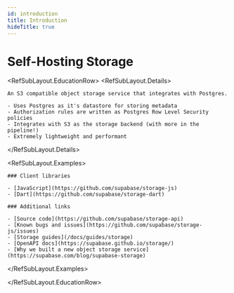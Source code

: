 ```yaml
---
id: introduction
title: Introduction
hideTitle: true
---
```


<div className="flex items-start gap-6 not-prose" id="introduction">
  <div className="flex flex-col gap-2">
    <h1 className="text-3xl text-foreground m-0">Self-Hosting Storage</h1>
  </div>
</div>

<RefSubLayout.EducationRow>
  <RefSubLayout.Details>

    An S3 compatible object storage service that integrates with Postgres.

    - Uses Postgres as it's datastore for storing metadata
    - Authorization rules are written as Postgres Row Level Security policies
    - Integrates with S3 as the storage backend (with more in the pipeline!)
    - Extremely lightweight and performant

  </RefSubLayout.Details>

  <RefSubLayout.Examples>

    ### Client libraries

    - [JavaScript](https://github.com/supabase/storage-js)
    - [Dart](https://github.com/supabase/storage-dart)

    ### Additional links

    - [Source code](https://github.com/supabase/storage-api)
    - [Known bugs and issues](https://github.com/supabase/storage-js/issues)
    - [Storage guides](/docs/guides/storage)
    - [OpenAPI docs](https://supabase.github.io/storage/)
    - [Why we built a new object storage service](https://supabase.com/blog/supabase-storage)

  </RefSubLayout.Examples>

</RefSubLayout.EducationRow>
